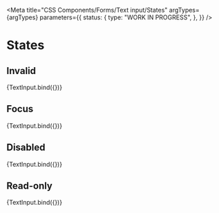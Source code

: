 
<Meta
  title="CSS Components/Forms/Text input/States"
  argTypes={argTypes}
  parameters={{
    status: {
      type: "WORK IN PROGRESS",
    },
  }}
/>

# States

## Invalid

<Canvas>
  <Story name="Invalid" args={{ ...defaultArgs, invalid: true }}>
    {TextInput.bind({})}
  </Story>
</Canvas>

## Focus

<Canvas>
  <Story name="Focus" args={{ ...defaultArgs, focus: true }}>
    {TextInput.bind({})}
  </Story>
</Canvas>

## Disabled

<Canvas>
  <Story name="Disabled" args={{ ...defaultArgs, disabled: true }}>
    {TextInput.bind({})}
  </Story>
</Canvas>

## Read-only

<Canvas>
  <Story name="Read-only" args={{ ...defaultArgs, readOnly: true }}>
    {TextInput.bind({})}
  </Story>
</Canvas>
